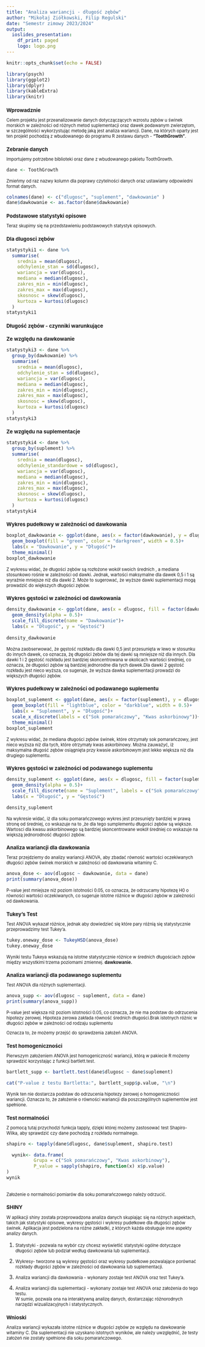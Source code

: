 ```yaml
---
title: "Analiza wariancji - długość zębów"
author: "Mikołaj Ziółkowski, Filip Regulski"
date: "Semestr zimowy 2023/2024"
output: 
  ioslides_presentation:
    df_print: paged
    logo: logo.png
---
```


<style>
body {
  font-size: 0.8 em; 
}

p {
  font-size: 0.8em; 
}

h1, h2, h3, h4, h5, h6 {
  font-size: 0.95em; 
}
</style>

```r
knitr::opts_chunk$set(echo = FALSE)
```

```r
library(psych)
library(ggplot2)
library(dplyr)
library(kableExtra)
library(knitr)
```

## Wprowadznie

Celem projektu jest przeanalizowanie danych dotyczączących wzrostu zębów u świnek morskich w zależności od różnych metod suplementacji oraz dawek podawanym zwierzętom, w szczególności wykorzystując metodę jaką jest analiza wariancji. Dane, na których oparty jest ten projekt pochodzą z wbudowanego do programu R zestawu danych - **"ToothGrowth"**.

## Zebranie danych

Importujemy potrzebne biblioteki oraz dane z wbudowanego pakietu ToothGrowth.

```r
dane <- ToothGrowth
```

Zmieńmy od raz nazwy kolumn dla poprawy czytelności danych oraz ustawiamy odpowiedni format danych.

```r
colnames(dane) <- c("dlugosc", "suplement", "dawkowanie" )
dane$dawkowanie <- as.factor(dane$dawkowanie)
```

## Podstawowe statystyki opisowe

Teraz skupimy się na przedstawieniu podstawowych statystyk opisowych.

### Dla dlugosci zębów

```r
statystyki1 <- dane %>%
  summarise(
    srednia = mean(dlugosc),
    odchylenie_stan = sd(dlugosc),
    wariancja = var(dlugosc),
    mediana = median(dlugosc),
    zakres_min = min(dlugosc),
    zakres_max = max(dlugosc),
    skosnosc = skew(dlugosc),
    kurtoza = kurtosi(dlugosc)
  )
statystyki1

```

## Długość zębów - czynniki warunkujące

### Ze względu na dawkowanie

```r
statystyki3 <- dane %>%
  group_by(dawkowanie) %>%
  summarise(
    srednia = mean(dlugosc),
    odchylenie_stan = sd(dlugosc),
    wariancja = var(dlugosc),
    mediana = median(dlugosc),
    zakres_min = min(dlugosc),
    zakres_max = max(dlugosc),
    skosnosc = skew(dlugosc),
    kurtoza = kurtosi(dlugosc)
  )
statystyki3
```

### Ze względu na suplementacje

```r
statystyki4 <- dane %>%
  group_by(suplement) %>%
  summarise(
    srednia = mean(dlugosc),
    odchylenie_standardowe = sd(dlugosc),
    wariancja = var(dlugosc),
    mediana = median(dlugosc),
    zakres_min = min(dlugosc),
    zakres_max = max(dlugosc),
    skosnosc = skew(dlugosc),
    kurtoza = kurtosi(dlugosc)
  )
statystyki4
```

## Wykres pudełkowy w zależności od dawkowania

```r
boxplot_dawkowanie <- ggplot(dane, aes(x = factor(dawkowanie), y = dlugosc))+
  geom_boxplot(fill = "green", color = "darkgreen", width = 0.5)+
  labs(x = "Dawkowanie", y = "Długość")+
  theme_minimal()
boxplot_dawkowanie  
```

Z wykresu widać, że długości zębów są rozłożone wokół swoich średnich , a mediana stosunkowo rośnie w zależności od dawki. Jednak, wartości maksymalne dla dawek 0,5 i 1 są wyraźnie mniejsze niż dla dawki 2. Może to sugerować, że wyższe dawki suplementacji mogą prowadzić do większych długości zębów.

## Wykres gęstości w zależności od dawkowania

```r
density_dawkowanie <- ggplot(dane, aes(x = dlugosc, fill = factor(dawkowanie)))+
  geom_density(alpha = 0.5)+
  scale_fill_discrete(name = "Dawkowanie")+
  labs(x = "Długość", y = "Gęstość")
  
density_dawkowanie
```

Można zaobserwować, że gęstość rozkładu dla dawki 0,5 jest przesunięta w lewo w stosunku do innych dawek, co oznacza, żę długości żebów dla tej dawki są mniejsze niż dla innych. Dla dawki 1 i 2 gęstość rozkładu jest bardziej skoncentrowana w okolicach wartości średniej, co oznacza, że długości zębów są bardziej jednorodne dla tych dawek.Dla dawki 2 gęstość rozkładu jest nieco wyższa, co sugeruje, że wyższa dawka suplementacji prowadzi do większych długości zębów.

## Wykres pudełkowy w zależności od podawanego suplementu

```r
boxplot_suplement <- ggplot(dane, aes(x = factor(suplement), y = dlugosc))+
  geom_boxplot(fill = "lightblue", color = "darkblue", width = 0.5)+
  labs(x = "Suplement", y = "Długość")+
  scale_x_discrete(labels = c("Sok pomarańczowy", "Kwas askorbinowy"))+
  theme_minimal()
boxplot_suplement  
```

Z wykresu widać, że mediana długości zębów świnek, które otrzymały sok pomarańczowy, jest nieco wyższa niż dla tych, które otrzymały kwas askorbinowy. Można zauważyć, iż maksymalna długość zębów osiągnięta przy kwasie askorbinowym jest lekko większa niż dla drugiego suplementu.

## Wykres gęstości w zależności od podawanego suplementu

```r
density_suplement <- ggplot(dane, aes(x = dlugosc, fill = factor(suplement)))+
  geom_density(alpha = 0.5)+
  scale_fill_discrete(name = "Suplement", labels = c("Sok pomarańczowy", "Kwas askorbinowy"))+
  labs(x = "Długość", y = "Gęstość")

density_suplement
```

Na wykresie widać, iż dla soku pomarańczowego wykres jest przesunięty bardziej w prawą stronę od średniej, co wskazuje na to ,że dla tego sumplementu długości zębów są większe. Wartosci dla kwasu askorbinowego są bardziej skoncentrowane wokół średniej co wskazuje na większą jednorodność długości zębów.

## Analiza wariancji dla dawkowania

Teraz przejdziemy do analizy wariancji ANOVA, aby zbadać równość wartości oczekiwanych długości zębów świnek morskich w zależności od dawkowania witaminy C.

```r
anova_dose <- aov(dlugosc ~ dawkowanie, data = dane)
print(summary(anova_dose))
```

P-value jest mniejsze niż poziom istotności 0.05, co oznacza, że odrzucamy hipotezę H0 o równości wartości oczekiwanych, co sugeruje istotne różnice w długości zębów w zależności od dawkowania.

## Tukey's Test

Test ANOVA wykazał różnice, jednak aby dowiedzieć się które pary różnią się statystycznie przeprowadzimy test Tukey'a.

```r
tukey.oneway_dose <- TukeyHSD(anova_dose)
tukey.oneway_dose
```

Wyniki testu Tukeya wskazują na istotne statystycznie różnice w średnich długościach zębów między wszystkimi trzema poziomami zmiennej. **dawkowanie.**

## Analiza wariancji dla podawanego suplementu

Test ANOVA dla różnych suplementacji.

```r
anova_supp <- aov(dlugosc ~ suplement, data = dane)
print(summary(anova_supp))
```

P-value jest większa niż poziom istotności 0.05, co oznacza, że nie ma podstaw do odrzucenia hipotezy zerowej. Hipoteza zerowa zakłada równość średnich długości.Brak istotnych różnic w długości zębów w zależności od rodzaju suplementu

Oznacza to, że możemy przejść do sprawdzenia założeń ANOVA.

## Test homogeniczności

Pierwszym założeniem ANOVA jest homogeniczność wariancji, którą w pakiecie R możemy sprawdzić korzystając z funkcji bartlett.test.

```r
bartlett_supp <- bartlett.test(dane$dlugosc ~ dane$suplement)
```

```r
cat("P-value z testu Bartletta:", bartlett_supp$p.value, "\n")
```

Wynik ten nie dostarcza podstaw do odrzucenia hipotezy zerowej o homogeniczności wariancji. Oznacza to, że założenie o równości wariancji dla poszczególnych suplementów jest spełnione.

## Test normalności

Z pomocą tutaj przychodzi funkcja tapply, dzięki której możemy zastosować test Shapiro-Wilka, aby sprawdzić czy dane pochodzą z rozkładu normalnego.

```r
shapiro <- tapply(dane$dlugosc, dane$suplement, shapiro.test)
```

```r
  wynik<- data.frame(
          Grupa = c("Sok pomarańczowy", "Kwas askorbinowy"),
          P_value = sapply(shapiro, function(x) x$p.value)
)
wynik
    
```

Założenie o normalności pomiarów dla soku pomarańczowego należy odrzucić.

## SHINY
W aplikacji shiny została przeprowadzona analiza danych skupiając się na różnych aspektach, takich jak statystyki opisowe, wykresy gęstości i wykresy pudełkowe dla długości zębów świnek. Aplikacja jest podzielona na różne zakładki, z których każda obsługuje inne aspekty analizy danych.

1.  Statystyki - pozwala na wybór czy chcesz wyświetlić statystyki ogólne dotyczące długości zębów lub podział według dawkowania lub suplementacji.

2.  Wykresy- tworzone są wykresy gęstości oraz wykresy pudełkowe pozwalające porównać rozkłady długości zębów w zależności od dawkowania lub suplementacji.

3.  Analiza wariancji dla dawkowania - wykonany zostaje test ANOVA oraz test Tukey'a.

4.  Analiza wariancji dla suplementacji - wykonany zostaje test ANOVA oraz założenia do tego testu.        
W sumie, pozwala ona na interaktywną analizę danych, dostarczając różnorodnych narzędzi wizualizacyjnych i statystycznych.

## Wnioski

Analiza wariancji wykazała istotne różnice w długości zębów ze względu na dawkowanie witaminy C. Dla suplementacji nie uzyskano istotnych wyników, ale należy uwzględnić, że testy założeń nie zostały spełnione dla soku pomarańczowego.
